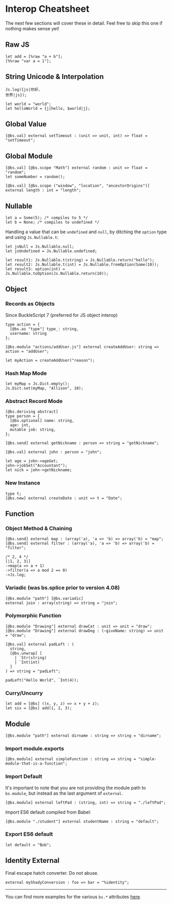 # Interop Cheatsheet

The next few sections will cover these in detail. Feel free to skip this one if nothing makes sense yet!

## Raw JS

```reason
let add = [%raw "a + b"];
[%%raw "var a = 1"];
```

## String Unicode & Interpolation

```reason
Js.log({js|你好，
世界|js});

let world = "world";
let helloWorld = {j|hello, $world|j};
```

## Global Value

```reason
[@bs.val] external setTimeout : (unit => unit, int) => float = "setTimeout";
```

## Global Module

```reason
[@bs.val] [@bs.scope "Math"] external random : unit => float = "random";
let someNumber = random();

[@bs.val] [@bs.scope ("window", "location", "ancestorOrigins")] external length : int = "length";
```

## Nullable

```reason
let a = Some(5); /* compiles to 5 */
let b = None; /* compiles to undefined */
```

Handling a value that can be `undefined` and `null`, by ditching the `option` type and using `Js.Nullable.t`:

```reason
let jsNull = Js.Nullable.null;
let jsUndefined = Js.Nullable.undefined;

let result1: Js.Nullable.t(string) = Js.Nullable.return("hello");
let result2: Js.Nullable.t(int) = Js.Nullable.fromOption(Some(10));
let result3: option(int) = Js.Nullable.toOption(Js.Nullable.return(10));
```

## Object

### Records as Objects

Since BuckleScript 7 (preferred for JS object interop)

```reason
type action = {
  [@bs.as "type"] type_: string,
  username: string
};

[@bs.module "actions/addUser.js"] external createAddUser: string => action = "addUser";

let myAction = createAddUser("reason");
```

### Hash Map Mode

```reason
let myMap = Js.Dict.empty();
Js.Dict.set(myMap, "Allison", 10);
```

### Abstract Record Mode

```reason
[@bs.deriving abstract]
type person = {
  [@bs.optional] name: string,
  age: int,
  mutable job: string,
};

[@bs.send] external getNickname : person => string = "getNickname";

[@bs.val] external john : person = "john";

let age = john->ageGet;
john->jobSet("Accountant");
let nick = john->getNickname;
```

### New Instance

```reason
type t;
[@bs.new] external createDate : unit => t = "Date";
```

## Function

### Object Method & Chaining

```reason
[@bs.send] external map : (array('a), 'a => 'b) => array('b) = "map";
[@bs.send] external filter : (array('a), 'a => 'b) => array('b) = "filter";

/* 2, 4 */
[|1, 2, 3|]
->map(a => a + 1)
->filter(a => a mod 2 == 0)
->Js.log;
```

### Variadic (was bs.splice prior to version 4.08)

```reason
[@bs.module "path"] [@bs.variadic]
external join : array(string) => string = "join";
```

### Polymorphic Function

```reason
[@bs.module "Drawing"] external drawCat : unit => unit = "draw";
[@bs.module "Drawing"] external drawDog : (~giveName: string) => unit = "draw";
```

```reason
[@bs.val] external padLeft : (
  string,
  [@bs.unwrap] [
    | `Str(string)
    | `Int(int)
  ]
) => string = "padLeft";

padLeft("Hello World", `Int(4));
```

### Curry/Uncurry

```reason
let add = [@bs] ((x, y, z) => x + y + z);
let six = [@bs] add(1, 2, 3);
```

## Module

```reason
[@bs.module "path"] external dirname : string => string = "dirname";
```

### Import module.exports

```reason
[@bs.module] external simpleFunction : string => string = "simple-module-that-is-a-function";
```

### Import Default

It's important to note that you are not providing the module path to `bs.module`, but instead as the last argument of `external`.

```reason
[@bs.module] external leftPad : (string, int) => string = "./leftPad";
```

Import ES6 default compiled from Babel:

```reason
[@bs.module "./student"] external studentName : string = "default";
```

### Export ES6 default

```reason
let default = "Bob";
```

## Identity External

Final escape hatch converter. Do not abuse.

```reason
external myShadyConversion : foo => bar = "%identity";
```

---

You can find more examples for the various `bs.*` attributes [here](https://github.com/moroshko/bs-blabla).
